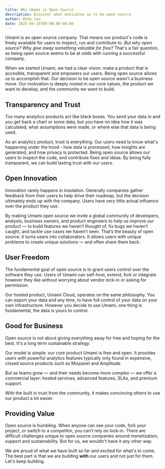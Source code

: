 ```yaml
---
title: Why Umami is Open Source
description: Discover what motivates us to be open source.
author: Mike Cao
date: 2025-04-15T00:00:00-08:00
---
```


Umami is an open source company. That means our product's code is freely available
for users to inspect, run and contribute to. *But why open source? Why give away
something valuable for free?* That's a fair question, as being open source
seems to be at odds with running a successful company.

When we started Umami, we had a clear vision: make a product that is accesible,
transparent and empowers our users. Being open source allows us to accomplish that.
Our decision to be open source wasn't a business move. Our motivation is deeply rooted
in our core values, the product we want to develop, and the community we want to build.

## Transparency and Trust

Too many analytics products act like black boxes. You send your data in and you get back
a chart or some data, but you have no idea how it was calculated, what assumptions were
made, or where else that data is being used.

As an analytics product, trust is everything. Our users need to know what's happening
under the hood - how data is processed, how insights are generated, and how privacy is
protected. Being open source allows our users to inspect the code, and contribute fixes
and ideas. By being fully transparent, we can build lasting trust with our users.

## Open Innovation

Innovation rarely happens in insolation. Generally companies gather feedback from their
users to help drive their roadmap, but the decision ultimately ends up with the company.
Users have very little actual influence over the product they use.

By making Umami open source we invite a global community of developers, analysts, business
owners, and product engineers to help us improve our product — to build features we haven’t thought of,
fix bugs we haven’t caught, and tackle use cases we haven’t seen. That’s the beauty of open source: it turns
users into collaborators. It allows users with unique problems to create unique solutions — and often share them back.

## User Freedom

The fundamental goal of open source is to grant users control over the software they use.
Users of Umami can self-host, extend, fork or integrate however they like without worrying
about vendor lock-in or asking for permission.

Our hosted product, Umami Cloud, operates on the same philosophy. You can export your data
and any time, to have full control of your data on your own infrastructure. However you
decide to use Umami, one thing is fundamental, the data is yours to control.

## Good for Business

Open source is not about giving everything away for free and hoping for the best. It's a long
term sustainable strategy.

Our model is simple: our core product Umami is free and open. It provides users with powerful
analytics features typically only found in expensive, closed source products such as Mixpanel and Amplitude.

But as teams grow — and their needs become more complex — we offer a commercial layer: hosted services,
advanced features, SLAs, and premium support.

With the built in trust from the community, it makes convincing others to use our product a lot easier.

## Providing Value

Open source is humbling. When anyone can see your code, fork your project, or switch
to a competitor, you can’t rely on lock-in. There are difficult challenges unique to
open source companies around monetization, support and sustainability. But for us, we
wouldn't have it any other way.

We are proud of what we have built so far and excited for what's to come. The best part is that
we are building **with** our users and not just for them. Let's keep building.
